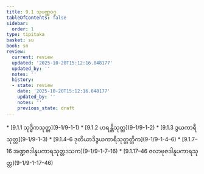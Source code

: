 ```yaml
---
title: 9.1 သုပဏ္ဏဝဂ္ဂ
tableOfContents: false
sidebar:
  order: 1
type: tipitaka
basket: su
book: sn
review:
  current: review
  updated: '2025-10-20T15:12:16.048177'
  updated_by: ''
  notes: ''
  history:
  - state: review
    date: '2025-10-20T15:12:16.048177'
    updated_by: ''
    notes: ''
    previous_state: draft
---
```



<DynamicBreadcrumb />


<ReviewStatus review={frontmatter.review} showDetails={true} />

<HypothesisAnnotation frontmatter={frontmatter} />



<TableOfContents book="sn" section="9.1">
* [9.1.1 သုဒ္ဓိကသုတ္တ](9-1/9-1-1)
* [9.1.2 ဟရန္တိသုတ္တ](9-1/9-1-2)
* [9.1.3 ဒွယကာရီသုတ္တ](9-1/9-1-3)
* [9.1.4–6 ဒုတိယာဒိဒွယကာရီသုတ္တတ္တိက](9-1/9-1-4–6)
* [9.1.7–16 အဏ္ဍဇဒါနူပကာရသုတ္တဒသက](9-1/9-1-7–16)
* [9.1.17–46 ဇလာဗုဇဒါနူပကာရသုတ္တ](9-1/9-1-17–46)
</TableOfContents>